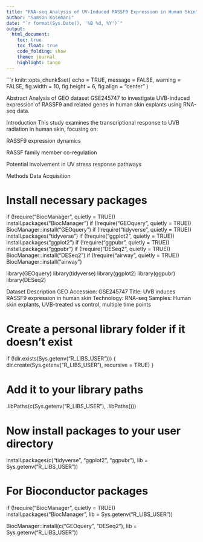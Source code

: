 ```yaml
---
title: "RNA-seq Analysis of UV-Induced RASSF9 Expression in Human Skin"
author: "Samson Kosemani"
date: "`r format(Sys.Date(), '%B %d, %Y')`"
output: 
  html_document:
    toc: true
    toc_float: true
    code_folding: show
    theme: journal
    highlight: tango
---
```


```r
knitr::opts_chunk$set(
  echo = TRUE,
  message = FALSE,
  warning = FALSE,
  fig.width = 10,
  fig.height = 6,
  fig.align = "center"
)

Abstract
Analysis of GEO dataset GSE245747 to investigate UVB-induced expression of RASSF9 and related genes in human skin explants using RNA-seq data.

Introduction
This study examines the transcriptional response to UVB radiation in human skin, focusing on:
  
  RASSF9 expression dynamics

RASSF family member co-regulation

Potential involvement in UV stress response pathways

Methods
Data Acquisition

# Install necessary packages
if (!require("BiocManager", quietly = TRUE))
  install.packages("BiocManager")
if (!require("GEOquery", quietly = TRUE))
  BiocManager::install("GEOquery")
if (!require("tidyverse", quietly = TRUE))
  install.packages("tidyverse")
if (!require("ggplot2", quietly = TRUE))
  install.packages("ggplot2")
if (!require("ggpubr", quietly = TRUE))
  install.packages("ggpubr")
if (!require("DESeq2", quietly = TRUE))
  BiocManager::install("DESeq2")
if (!require("airway", quietly = TRUE))
  BiocManager::install("airway")

library(GEOquery)
library(tidyverse)
library(ggplot2)
library(ggpubr)
library(DESeq2)

Dataset Description
GEO Accession: GSE245747
Title: UVB induces RASSF9 expression in human skin
Technology: RNA-seq
Samples: Human skin explants, UVB-treated vs control, multiple time points

# Create a personal library folder if it doesn't exist
if (!dir.exists(Sys.getenv("R_LIBS_USER"))) {
  dir.create(Sys.getenv("R_LIBS_USER"), recursive = TRUE)
}

# Add it to your library paths
.libPaths(c(Sys.getenv("R_LIBS_USER"), .libPaths()))

# Now install packages to your user directory
install.packages(c("tidyverse", "ggplot2", "ggpubr"), lib = Sys.getenv("R_LIBS_USER"))

# For Bioconductor packages
if (!require("BiocManager", quietly = TRUE))
  install.packages("BiocManager", lib = Sys.getenv("R_LIBS_USER"))

BiocManager::install(c("GEOquery", "DESeq2"), lib = Sys.getenv("R_LIBS_USER"))
